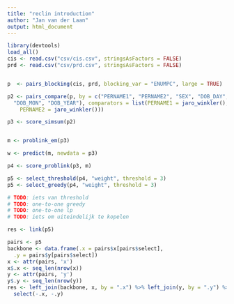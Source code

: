 ```yaml
---
title: "reclin introduction"
author: "Jan van der Laan"
output: html_document
---
```


```r
library(devtools)
load_all()
cis <- read.csv("csv/cis.csv", stringsAsFactors = FALSE)
prd <- read.csv("csv/prd.csv", stringsAsFactors = FALSE)


p  <- pairs_blocking(cis, prd, blocking_var = "ENUMPC", large = TRUE)

p2 <- pairs_compare(p, by = c("PERNAME1", "PERNAME2", "SEX", "DOB_DAY", 
  "DOB_MON", "DOB_YEAR"), comparators = list(PERNAME1 = jaro_winkler(), 
    PERNAME2 = jaro_winkler()))

p3 <- score_simsum(p2)


m <- problink_em(p3)

w <- predict(m, newdata = p3)

p4 <- score_problink(p3, m)

p5 <- select_threshold(p4, "weight", threshold = 3)
p5 <- select_greedy(p4, "weight", threshold = 3)

# TODO: iets van threshold
# TODO: one-to-one greedy
# TODO: one-to-one lp
# TODO: iets om uiteindelijk te kopelen

res <- link(p5)

pairs <- p5
backbone <- data.frame(.x = pairs$x[pairs$select],
  .y = pairs$y[pairs$select])
x <- attr(pairs, 'x') 
x$.x <- seq_len(nrow(x))
y <- attr(pairs, 'y') 
y$.y <- seq_len(nrow(y))
res <- left_join(backbone, x, by = ".x") %>% left_join(y, by = ".y") %>% 
  select(-.x, -.y)
```